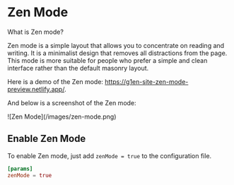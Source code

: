 # Zen Mode

What is Zen mode?

Zen mode is a simple layout that allows you to concentrate on reading and writing.
It is a minimalist design that removes all distractions from the page.
This mode is more suitable for people who prefer a simple and clean interface
rather than the default masonry layout.

Here is a demo of the Zen mode: https://g1en-site-zen-mode-preview.netlify.app/.

And below is a screenshot of the Zen mode:

<div style={{ width: '75%', marginTop: '1.5rem' }}>![Zen Mode](/images/zen-mode.png)</div>

## Enable Zen Mode

To enable Zen mode, just add `zenMode = true` to the configuration file.

```toml
[params]
zenMode = true
```
